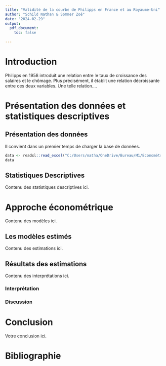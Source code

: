 ```yaml
---
title: "Validité de la courbe de Philipps en France et au Royaume-Uni"
author: "Schild Nathan & Sommer Zoé"
date: "2024-02-29"
output: 
  pdf_document:
    toc: false
    
---
```


\renewcommand{\abstractname}{Résumé}
 \begin{abstract}
 \end{abstract}

\newpage  

\renewcommand{\contentsname}{Table des Matières}
\tableofcontents

\newpage

# Introduction

Philipps en 1958 introduit une relation entre le taux de croissance des salaires et le chômage. Plus précisément, il établit une relation décroissante entre ces deux variables. Une telle relation....

# Présentation des données et statistiques descriptives

## Présentation des données



Il convient dans un premier temps de charger la base de données.

```r
data <- readxl::read_excel("C:/Users/natha/OneDrive/Bureau/M1/Econométrie appliquée II/data.xlsx")
data
```


## Statistiques Descriptives

Contenu des statistiques descriptives ici.

# Approche économétrique

Contenu des modèles ici.

## Les modèles estimés

Contenu des estimations ici.

## Résultats des estimations

Contenu des interprétations ici.

### Interprétation
### Discussion

# Conclusion

Votre conclusion ici.

# Bibliographie




